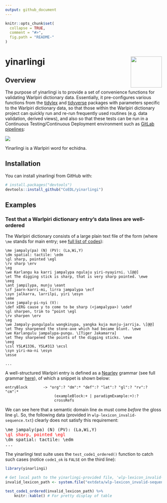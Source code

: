 ```yaml
---
output: github_document
---
```


<!-- README.md is generated from README.Rmd. Please edit that file -->

```r
knitr::opts_chunk$set(
  collapse = TRUE,
  comment = "#>",
  fig.path = "README-"
)
```

# yinarlingi <img src="man/figures/yinarlingi.png" align="right" width="100px" />

## Overview

The purpose of yinarlingi is to provide a set of convenience functions for validating Warlpiri dictionary data. Essentially, it pre-configures various functions from the [tidylex](https://coedl.github.io/tidylex/) and [tidyverse](https://www.tidyverse.org/) packages with parameters specific to the Warlpiri dictionary data, so that those within the Warlpiri dictionary project can quickly run and re-run frequently used routines (e.g. data validation, derived views), and also so that these tests can be run in a Continuous Testing/Continuous Deployment environment such as [GitLab pipelines](https://docs.gitlab.com/ee/ci/):

![](man/figures/pipeline.png)

Yinarlingi is a Warlpiri word for echidna.

## Installation

You can install yinarlingi from GitHub with:

```r
# install.packages("devtools")
devtools::install_github("CoEDL/yinarlingi")
```

## Examples

### Test that a Warlpiri dictionary entry's data lines are well-ordered

The Warlpiri dictionary consists of a large plain text file of the form (where `\me` stands for main entry; see [full list of codes](https://github.com/CoEDL/yinarlingi/blob/master/inst/structures/wlp_code-definitions.csv)):

```
\me jampaly(pa) (N) (PV): (La,Wi,Y)
\dm spatial: tactile: \edm
\gl sharp, pointed \egl
\rv sharp \erv
\eg
\we Karlangu ka karri jampalypa ngulaju yiri-nyayirni. \[@@]
\et The digging stick is sharp, that is very sharp pointed. \ewe
\eeg
\ant jampilypa, munju \eant
\cf jaarn-karri-mi, lirra jampalypa \ecf
\syn jalkarra, larrilpi, yiri \esyn
\eme
\sse jampaly-pi-nyi (V):
\def xERG cause y to come to be sharp (<jampalypa>) \edef
\gl sharpen, trim to ^point \egl
\rv sharpen \erv
\eg
\we Jampaly-pungulpalu wangkinypa, yangka kuja munju-jarrija. \[@@]
\et They sharpened the stone-axe which had became blunt. \ewe
\we Karlangulu jampalypa-pungu. \[Tiger Jakamarra]
\et They sharpened the points of the digging sticks. \ewe
\eeg
\csl YSL#1336, YSL#313 \ecsl
\syn yiri-ma-ni \esyn
\esse

...
```

A well-structured Warlpiri entry is defined as a [Nearley](https://nearley.js.org/) grammar (see full grammar [here](https://github.com/CoEDL/yinarlingi/blob/master/inst/structures/wlp_skeleton-simple.ne)), of which a snippet is shown below:

```nearley
entryBlock       -> "org":? "dm":* "def":? "lat":? "gl":? "rv":? "cm":*
                      (exampleBlock:+ | paradigmExample:+):?
                      crossRefs
```

We can see here that a semantic domain line `dm` must come *before* the gloss line `gl`. So, the following data (provided in `wlp-lexicon_invalid-sequence.txt`) clearly does not satisfy this requirement:

<pre>
\me jampaly(pa) (N) (PV): (La,Wi,Y)
<span style="color:red">\gl sharp, pointed \egl</span>
\dm spatial: tactile: \edm
...
</pre>

The yinarlingi test suite uses the `test_code1_ordered()` function to catch such cases (notice `code1_ok` is `FALSE` on the third line):

```r
library(yinarlingi)

# Get local path to the yinarlingi-provided file, 'wlp-lexicon_invalid-sequence.txt'
invalid_lexicon_path <- system.file("extdata/wlp-lexicon_invalid-sequence.txt", package = "yinarlingi")

test_code1_ordered(invalid_lexicon_path) %>%
    knitr::kable() # For pretty display of table
```

